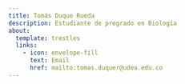 ```yaml
---
title: Tomás Duque Rueda
description: Estudiante de pregrado en Biología
about:
  template: trestles
  links:
    - icon: envelope-fill
      text: Email
      href: mailto:tomas.duquer@udea.edu.co
---
```


